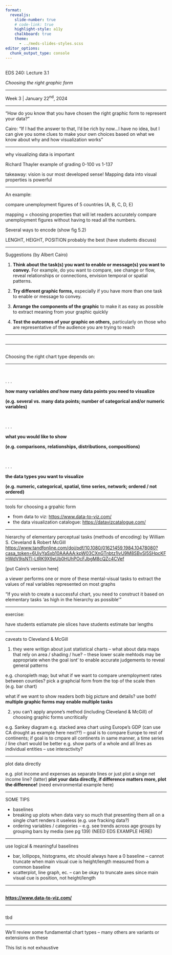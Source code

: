 ```yaml
---
format: 
  revealjs:
    slide-number: true
    # code-link: true
    highlight-style: a11y
    chalkboard: true
    theme: 
      - ../meds-slides-styles.scss
editor_options: 
  chunk_output_type: console
---
```


## {#title-slide data-menu-title="Title Slide" background="#053660"} 

[EDS 240: Lecture 3.1]{.custom-title}

[*Choosing the right graphic form*]{.custom-subtitle}

<hr class="hr-teal">

[Week 3 | January 22^nd^, 2024]{.custom-subtitle3}

---

"How do you know that you have chosen the right graphic form to represent your data?"

Cairo: "If I had the answer to that, I'd be rich by now...I have no idea, but I can give you some clues to make your own choices based on what we know about why and how visualization works"

---

why visualizing data is important

Richard Thayler example of grading 0-100 vs 1-137

takeaway: vision is our most developed sense! Mapping data into visual properties is powerful

---

An example: 

compare unemployment figures of 5 countries (A, B, C, D, E)

mapping = choosing properties that will let readers accurately compare unemployment figures without having to read all the numbers. 

Several ways to encode (show fig 5.2)

LENGHT, HEIGHT, POSITION probably the best (have students discuss)

---

Suggestions (by Albert Cairo)

1. **Think about the task(s) you want to enable or message(s) you want to convey.** For example, do you want to compare, see change or flow, reveal relationships or connections, envision temporal or spatial patterns.

2. **Try different graphic forms,** especially if you have more than one task to enable or message to convey.

3. **Arrange the components of the graphic** to make it as easy as possible to extract meaning from your graphic quickly

4. **Test the outcomes of your graphic on others,** particularly on those who are representative of the audience you are trying to reach

---

## {#choosing-graphic-form data-menu-title="Choosing a graphic form"} 

---

## {#choosing-graphic-form data-menu-title="Choosing a graphic form"} 

[Choosing the right chart type depends on:]{.slide-title}

<hr>

<br>

. . . 

::: {.center-text}
[**how many variables *and* how many data points you need to visualize**]{.body-text-m .teal-text}  

**(e.g. several vs. many data points; number of categorical and/or numeric variables)**
:::

<br>

. . .

::: {.center-text}
[**what you would like to show**]{.body-text-m .teal-text} 

**(e.g. comparisons, relationships, distributions, compositions)**
:::

<br>

. . . 


::: {.center-text}
[**the data types you want to visualize**]{.body-text-m .teal-text}  

**(e.g. numeric, categorical, spatial, time series, network; ordered / not ordered)**
:::

---

tools for choosing a grpahic form

- from data to viz: <https://www.data-to-viz.com/>
- the data visualization catalogue: <https://datavizcatalogue.com/>

---

hierarchy of elementary perceptual tasks (methods of encoding) by William S. Cleveland & Robert McGill <https://www.tandfonline.com/doi/pdf/10.1080/01621459.1984.10478080?casa_token=6UivYaSxb10AAAAA:kpW03CXnGTnbtz1lvU9M8SBvSl5SHpcKFHWdV9jsNTl-LtRK9X9eUb0HUhPOcFJbgM8cQZc4CVef>

[put Cairo's version here]

a viewer performs one or more of these mental-visual tasks to extract the values of real variables represented on most graphs


"If you wish to create a successful chart, you need to construct it based on elementary tasks 'as high in the hierarchy as possible'"

---

exercise:

have students estiamate pie slices
have students estimate bar lengths

---

caveats to Cleveland & McGill

1. they were writign about just statistical charts -- what about data maps that rely on area / shading / hue? -- these lower scale mehtods may be appropriate when the goal isnt' to enable accurate judgements to reveal general patterns

e.g. choropleth map; but what if we want to compare unemployment rates between counties? pick a graphcial form from the top of the scale then (e.g. bar chart)

what if we want to show readers both big picture and details? use both! **multiple graphic forms may enable multiple tasks**

2. you can't apply anyone's method (including Cleveland & McGill) of choosing graphic forms uncritically

e.g. Sankey diagram
e.g. stacked area chart using Europe's GDP (can use CA drought as example here next??) -- goal is to compare Europe to rest of continents; if goal is to cmpare all continents in same manner, a time series / line chart would be better
e.g. show parts of a whole and all lines as individual entities -- use interactivity?

---

plot data directly

e.g. plot income and expenses as separate lines or just plot a singe net income line? (latter) **plot your data directly, if difference matters more, plot the difference!** (need environmental example here)

---

SOME TIPS

- baselines
- breaking up plots when data vary so much that presenting them all on a single chart renders it useless (e.g. use fracking data?)
- ordering variables / categories -- e.g. see trends across age groups by grouping bars by media (see pg 139) (NEED EDS EXAMPLE HERE)

--- 

use logical & meaningful baselines

- bar, lollipops, histograms, etc should always have a 0 baseline -- cannot truncate when main visual cue is height/length measured from a common baseline
- scatterplot, line graph, ec. -- can be okay to truncate axes since main visual cue is position, not height/length

---

## {#from-data-to-viz2 data-menu-title="From Data to Viz" background-iframe="https://www.data-to-viz.com/" background-interactive=true}

::: footer
**<https://www.data-to-viz.com/>**
:::

---

## {#tbd data-menu-title="tbd"} 

[tbd]{.slide-title}

<hr>

We'll review some fundamental chart types -- many others are variants or extensions on these

This list is not exhaustive


